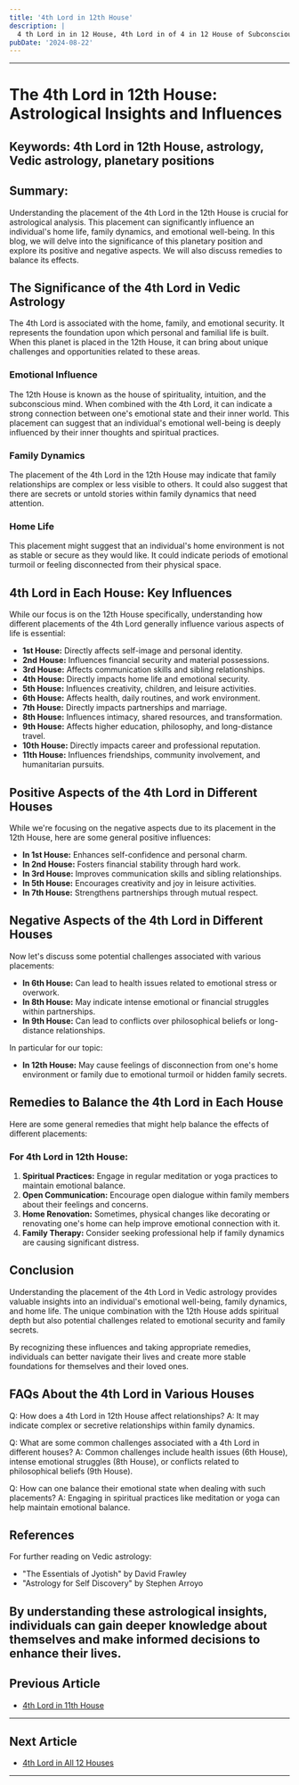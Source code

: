 ```yaml
---
title: '4th Lord in 12th House'
description: |
  4 th Lord in in 12 House, 4th Lord in of 4 in 12 House of Subconscious in Vedic astrology
pubDate: '2024-08-22'
---
```


---

# The 4th Lord in 12th House: Astrological Insights and Influences

## Keywords: 4th Lord in 12th House, astrology, Vedic astrology, planetary positions

## Summary:
Understanding the placement of the 4th Lord in the 12th House is crucial for astrological analysis. This placement can significantly influence an individual's home life, family dynamics, and emotional well-being. In this blog, we will delve into the significance of this planetary position and explore its positive and negative aspects. We will also discuss remedies to balance its effects.

## The Significance of the 4th Lord in Vedic Astrology

The 4th Lord is associated with the home, family, and emotional security. It represents the foundation upon which personal and familial life is built. When this planet is placed in the 12th House, it can bring about unique challenges and opportunities related to these areas.

### Emotional Influence
The 12th House is known as the house of spirituality, intuition, and the subconscious mind. When combined with the 4th Lord, it can indicate a strong connection between one's emotional state and their inner world. This placement can suggest that an individual's emotional well-being is deeply influenced by their inner thoughts and spiritual practices.

### Family Dynamics
The placement of the 4th Lord in the 12th House may indicate that family relationships are complex or less visible to others. It could also suggest that there are secrets or untold stories within family dynamics that need attention.

### Home Life
This placement might suggest that an individual's home environment is not as stable or secure as they would like. It could indicate periods of emotional turmoil or feeling disconnected from their physical space.

## 4th Lord in Each House: Key Influences

While our focus is on the 12th House specifically, understanding how different placements of the 4th Lord generally influence various aspects of life is essential:

- **1st House:** Directly affects self-image and personal identity.
- **2nd House:** Influences financial security and material possessions.
- **3rd House:** Affects communication skills and sibling relationships.
- **4th House:** Directly impacts home life and emotional security.
- **5th House:** Influences creativity, children, and leisure activities.
- **6th House:** Affects health, daily routines, and work environment.
- **7th House:** Directly impacts partnerships and marriage.
- **8th House:** Influences intimacy, shared resources, and transformation.
- **9th House:** Affects higher education, philosophy, and long-distance travel.
- **10th House:** Directly impacts career and professional reputation.
- **11th House:** Influences friendships, community involvement, and humanitarian pursuits.

## Positive Aspects of the 4th Lord in Different Houses

While we're focusing on the negative aspects due to its placement in the 12th House, here are some general positive influences:

- **In 1st House:** Enhances self-confidence and personal charm.
- **In 2nd House:** Fosters financial stability through hard work.
- **In 3rd House:** Improves communication skills and sibling relationships.
- **In 5th House:** Encourages creativity and joy in leisure activities.
- **In 7th House:** Strengthens partnerships through mutual respect.

## Negative Aspects of the 4th Lord in Different Houses

Now let's discuss some potential challenges associated with various placements:

- **In 6th House:** Can lead to health issues related to emotional stress or overwork.
- **In 8th House:** May indicate intense emotional or financial struggles within partnerships.
- **In 9th House:** Can lead to conflicts over philosophical beliefs or long-distance relationships.
  
In particular for our topic:
  
- **In 12th House:** May cause feelings of disconnection from one's home environment or family due to emotional turmoil or hidden family secrets.

## Remedies to Balance the 4th Lord in Each House

Here are some general remedies that might help balance the effects of different placements:

### For 4th Lord in 12th House:
1. **Spiritual Practices:** Engage in regular meditation or yoga practices to maintain emotional balance.
2. **Open Communication:** Encourage open dialogue within family members about their feelings and concerns.
3. **Home Renovation:** Sometimes, physical changes like decorating or renovating one's home can help improve emotional connection with it.
4. **Family Therapy:** Consider seeking professional help if family dynamics are causing significant distress.

## Conclusion

Understanding the placement of the 4th Lord in Vedic astrology provides valuable insights into an individual's emotional well-being, family dynamics, and home life. The unique combination with the 12th House adds spiritual depth but also potential challenges related to emotional security and family secrets.

By recognizing these influences and taking appropriate remedies, individuals can better navigate their lives and create more stable foundations for themselves and their loved ones.

## FAQs About the 4th Lord in Various Houses

Q: How does a 4th Lord in 12th House affect relationships?
A: It may indicate complex or secretive relationships within family dynamics.

Q: What are some common challenges associated with a 4th Lord in different houses?
A: Common challenges include health issues (6th House), intense emotional struggles (8th House), or conflicts related to philosophical beliefs (9th House).

Q: How can one balance their emotional state when dealing with such placements?
A: Engaging in spiritual practices like meditation or yoga can help maintain emotional balance.

## References

For further reading on Vedic astrology:
- "The Essentials of Jyotish" by David Frawley
- "Astrology for Self Discovery" by Stephen Arroyo

By understanding these astrological insights, individuals can gain deeper knowledge about themselves and make informed decisions to enhance their lives.
---

## Previous Article
- [4th Lord in 11th House](/blogs-md/1004_4th_Lord_in_all_Houses/100411_4th_Lord_in_11th_House.md)

---

## Next Article
- [4th Lord in All 12 Houses](/blogs-md/1004_4th_Lord_in_all_Houses/100400_4th_Lord_in_All_12_Houses.md)

---
